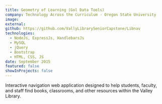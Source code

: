 ```yaml
---
title: Geometry of Learning (Gol Data Tools)
company: Technology Across the Curriculum - Oregon State University
image:
external:
github: https://github.com/VallyLibrarySeniorCapstone/Libnav
technologies:
  - NodeJs, ExpressJs, HandlebarsJs
  - MySQL
  - jQuery
  - Bootstrap
  - HTML, CSS, JS
date: September 2015
featured: false
showInProjects: false
---
```


Interactive navigation web application designed to help students, faculty, and staff find books, classrooms, and other resources within the Valley Library.

